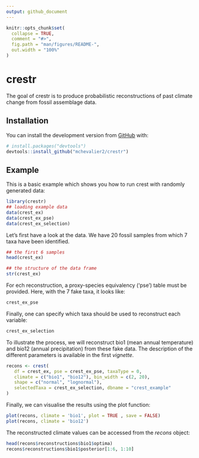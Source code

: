 ```yaml
---
output: github_document
---
```


<!-- README.md is generated from README.Rmd. Please edit that file -->

```r
knitr::opts_chunk$set(
  collapse = TRUE,
  comment = "#>",
  fig.path = "man/figures/README-",
  out.width = "100%"
)
```

# crestr

<!-- badges: start -->
<!-- badges: end -->

The goal of crestr is to produce probabilistic reconstructions of past climate
change from fossil assemblage data.

## Installation

You can install the development version from [GitHub](https://github.com/) with:

``` r
# install.packages("devtools")
devtools::install_github("mchevalier2/crestr")
```
## Example

This is a basic example which shows you how to run crest with randomly generated
data:

```r
library(crestr)
## loading example data
data(crest_ex)
data(crest_ex_pse)
data(crest_ex_selection)
```

Let's first have a look at the data. We have 20 fossil samples from which 7 taxa
have been identified.

```r
## the first 6 samples
head(crest_ex)
```

```r
## the structure of the data frame
str(crest_ex)
```


For ech reconstruction, a proxy-species equivalency ('pse') table must be provided.
Here, with the 7 fake taxa, it looks like:
```r
crest_ex_pse
```
Finally, one can specify which taxa should be used to reconstruct each variable:
```r
crest_ex_selection
```

To illustrate the process, we will reconstruct bio1 (mean annual temperature)
and bio12 (annual precipitation) from these fake data. The description of the
different parameters is available in the first *vignette*.

```r
recons <- crest(
   df = crest_ex, pse = crest_ex_pse, taxaType = 0,
   climate = c("bio1", "bio12"), bin_width = c(2, 20),
   shape = c("normal", "lognormal"),
   selectedTaxa = crest_ex_selection, dbname = "crest_example"
)
```
Finally, we can visualise the results using the plot function:

```r
plot(recons, climate = 'bio1', plot = TRUE , save = FALSE)
plot(recons, climate = 'bio12')
```

The reconstructed climate values can be accessed from the *recons* object:

```r
head(recons$reconstructions$bio1$optima)
recons$reconstructions$bio1$posterior[1:6, 1:10]
```
